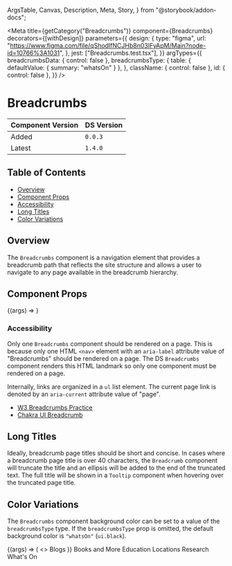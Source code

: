   ArgsTable,
  Canvas,
  Description,
  Meta,
  Story,
} from "@storybook/addon-docs";


<Meta
  title={getCategory("Breadcrumbs")}
  component={Breadcrumbs}
  decorators={[withDesign]}
  parameters={{
    design: {
      type: "figma",
      url: "https://www.figma.com/file/qShodlfNCJHb8n03IFyApM/Main?node-id=10766%3A1031",
    },
    jest: ["Breadcrumbs.test.tsx"],
  }}
  argTypes={{
    breadcrumbsData: { control: false },
    breadcrumbsType: {
      table: { defaultValue: { summary: "whatsOn" } },
    },
    className: { control: false },
    id: { control: false },
  }}
/>

# Breadcrumbs

| Component Version | DS Version |
| ----------------- | ---------- |
| Added             | `0.0.3`    |
| Latest            | `1.4.0`    |

## Table of Contents

- [Overview](#overview)
- [Component Props](#component-props)
- [Accessibility](#accessibility)
- [Long Titles](#long-titles)
- [Color Variations](#color-variations)

## Overview

<Description of={Breadcrumbs} />

The `Breadcrumbs` component is a navigation element that provides a breadcrumb
path that reflects the site structure and allows a user to navigate to any page
available in the breadcrumb hierarchy.

## Component Props

<Canvas withToolbar>
  <Story
    name="Breadcrumbs with Controls"
    args={{
      breadcrumbsData: [
        { url: "#", text: "Parent" },
        { url: "#", text: "Child" },
        { url: "#", text: "Grandchild" },
      ],
      className: undefined,
      breadcrumbsType: "whatsOn",
      id: "breadcrumbs-id",
    }}
  >
    {(args) => <Breadcrumbs {...args} />}
  </Story>
</Canvas>

<ArgsTable story="Breadcrumbs with Controls" />

### Accessibility

Only one `Breadcrumbs` component should be rendered on a page. This is because
only one HTML `<nav>` element with an `aria-label` attribute value of
"Breadcrumbs" should be rendered on a page. The DS `Breadcrumbs` component
renders this HTML landmark so only one component must be rendered on a page.

Internally, links are organized in a `ul` list element. The current page link is
denoted by an `aria-current` attribute value of "page".

- [W3 Breadcrumbs Practice](https://www.w3.org/TR/wai-aria-practices/examples/breadcrumb/index.html)
- [Chakra UI Breadcrumb](https://chakra-ui.com/docs/components/navigation/breadcrumb)

## Long Titles 
  
Ideally, breadcrumb page titles should be short and concise. In cases where a breadcrumb page title is over 40 characters, the `Breadcrumb` component will truncate the title and an ellipsis will be added to the end of the truncated text.  The full title will be shown in a `Tooltip` component when hovering over the truncated page title.

<Canvas>
  <DSProvider>
    <Breadcrumbs
      breadcrumbsData={[
        { url: "#", text: "Parent with a Long Name" },
        { url: "#", text: "Child with an Even Longer Name" },
        {
          url: "#",
          text: "Grandchild with an Exceptionally Long Name",
        },
        {
          url: "#",
          text: "Great-Grandchild with the Longest Name That Will Wrap onto the Second Line of the Breadcrumb Component Under the Right Circumstances",
        },
      ]}
    />
  </DSProvider>
</Canvas>

<Canvas>
  <DSProvider>
    <Breadcrumbs
      breadcrumbsData={[
        { url: "#", text: "Parent with a Long Name" },
        { url: "#", text: "Child with an Even Longer Name" },
        {
          url: "#",
          text: "Grandchild with an Exceptionally Long Name. Long titles shorten to 60 characters, an ellipsis will be added, and that the Tooltip is used to see the entire text characters"
        },
        {
          url: "#",
          text: "Great-Grandchild with the Longest Name That Will Wrap onto the Second Line of the Breadcrumb Component Under the Right Circumstances",
        },
      ]}
    />
  </DSProvider>
</Canvas>

## Color Variations

The `Breadcrumbs` component background color can be set to a value of the
`breadcrumbsType` type. If the `breadcrumbsType` prop is omitted, the default
background color is `"whatsOn"` (`ui.black`).

<Canvas>
  <Story
    name="Color Variations"
    args={{
      breadcrumbsType: "blogs",
    }}
  >
    {(args) => (
      <>
        <Heading level="three">Blogs</Heading>
        <Breadcrumbs
          breadcrumbsData={[
            { url: "#", text: "Parent" },
            { url: "#", text: "Child" },
            {
              url: "#",
              text: "Grandchild",
            },
          ]}
          breadcrumbsType={args.breadcrumbsType}
        />
      </>
    )}
  </Story>
</Canvas>

<Canvas>
  <DSProvider>
    <Heading level="three">Books and More</Heading>
    <Breadcrumbs
      breadcrumbsData={[
        { url: "#", text: "Parent" },
        { url: "#", text: "Child" },
        {
          url: "#",
          text: "Grandchild",
        },
      ]}
      breadcrumbsType="booksAndMore"
    />
  </DSProvider>
</Canvas>

<Canvas>
  <DSProvider>
    <Heading level="three">Education</Heading>
    <Breadcrumbs
      breadcrumbsData={[
        { url: "#", text: "Parent" },
        { url: "#", text: "Child" },
        {
          url: "#",
          text: "Grandchild",
        },
      ]}
      breadcrumbsType="education"
    />
  </DSProvider>
</Canvas>

<Canvas>
  <DSProvider>
    <Heading level="three">Locations</Heading>
    <Breadcrumbs
      breadcrumbsData={[
        { url: "#", text: "Parent" },
        { url: "#", text: "Child" },
        {
          url: "#",
          text: "Grandchild",
        },
      ]}
      breadcrumbsType="locations"
    />
  </DSProvider>
</Canvas>

<Canvas>
  <DSProvider>
    <Heading level="three">Research</Heading>
    <Breadcrumbs
      breadcrumbsData={[
        { url: "#", text: "Parent" },
        { url: "#", text: "Child" },
        {
          url: "#",
          text: "Grandchild",
        },
      ]}
      breadcrumbsType="research"
    />
  </DSProvider>
</Canvas>

<Canvas>
  <DSProvider>
    <Heading level="three">What's On</Heading>
    <Breadcrumbs
      breadcrumbsData={[
        { url: "#", text: "Parent" },
        { url: "#", text: "Child" },
        {
          url: "#",
          text: "Grandchild",
        },
      ]}
      breadcrumbsType="whatsOn"
    />
  </DSProvider>
</Canvas>
